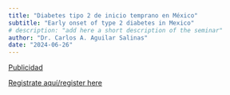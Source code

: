 ```yaml
---
title: "Diabetes tipo 2 de inicio temprano en México"
subtitle: "Early onset of type 2 diabetes in Mexico" 
# description: "add here a short description of the seminar" 
author: "Dr. Carlos A. Aguilar Salinas"
date: "2024-06-26"
---
```


[Publicidad](2024-06-26.pdf)

[Registrate aquí/register
here](https://aarhusuniversity.zoom.us/meeting/register/u5EtcO2qpzgtGNXtWyNr_pQaenzxZSu9y7dD)
